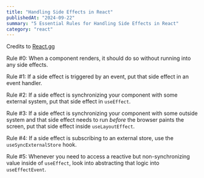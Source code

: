 ---
title: "Handling Side Effects in React"
publishedAt: "2024-09-22"
summary: "5 Essential Rules for Handling Side Effects in React"
category: "react"
---

Credits to <a href="https://react.gg/" target="_blank" rel="noopener noreferrer">React.gg</a>

Rule #0: When a component renders, it should do so without running into any side effects.

Rule #1: If a side effect is triggered by an event, put that side effect in an event handler.

Rule #2: If a side effect is synchronizing your component with some external system, put that side effect in `useEffect`.

Rule #3: If a side effect is synchronizing your component with some outside system and that side effect needs to run _before_ the browser paints the screen, put that side effect inside `useLayoutEffect`.

Rule #4: If a side effect is subscribing to an external store, use the `useSyncExternalStore` hook.

Rule #5: Whenever you need to access a reactive but non-synchronizing value inside of `useEffect`, look into abstracting that logic into `useEffectEvent`.
